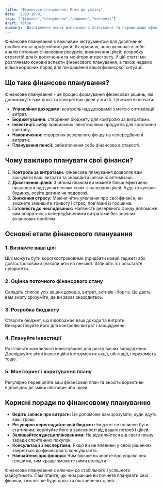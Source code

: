 ```yaml
---
title: 'Фінансове планування: Ключ до успіху'
date: '2023-10-01'
tags: ["фінанси","планування","радники","економія"]
draft: false
summary: 'Дослідження основ фінансового планування та поради щодо ефективного управління фінансами.'
---
```


Фінансове планування є важливим інструментом для досягнення особистих та професійних цілей. Як правило, воно включає в себе аналіз поточних фінансових ресурсів, визначення цілей, розробку стратегій для їх досягнення та моніторинг прогресу. У цій статті ми розглянемо основні аспекти фінансового планування, а також надамо кілька корисних порад для покращення вашої фінансової ситуації.

## Що таке фінансове планування?

Фінансове планування - це процес формування фінансових рішень, які допоможуть вам досягти конкретних цілей у житті. Це може включати:

- **Управління доходами:** контроль над доходами з метою оптимізації витрат.
- **Бюджетування:** створення бюджету для контролю за витратами.
- **Інвестиції:** вибір правильних інвестиційних продуктів для зростання капіталу.
- **Накопичення:** створення резервного фонду на непередбачені витрати.
- **Планування пенсії:** забезпечення себе фінансово в старості.

## Чому важливо планувати свої фінанси?

1. **Контроль за витратами:** Фінансове планування дозволяє вам зрозуміти ваші витрати та знаходити шляхи їх оптимізації.
2. **Досягнення цілей:** З чітким планом ви можете більш ефективно працювати над досягненням своїх фінансових цілей, будь то купівля будинку, освіта дитини чи подорожі.
3. **Зниження стресу:** Маючи чітке уявлення про свої фінанси, ви зможете зменшити тривогу і стрес, пов'язані із грошима.
4. **Готовність до несподіванок:** Наявність резервного фонду допоможе вам впоратися з непередбаченими витратами без значних фінансових проблем.

## Основні етапи фінансового планування

### 1. Визначте ваші цілі

Цілі можуть бути короткостроковими (придбати новий гаджет) або довгостроковими (накопичити на пенсію). Запишіть їх і розставте пріоритети.

### 2. Оцінка поточного фінансового стану

Складіть список усіх ваших доходів, витрат, активів і боргів. Це дасть вам змогу зрозуміти, де ви зараз знаходитесь.

### 3. Розробка бюджету

Створіть бюджет, що відображає ваші доходи та витрати. Використовуйте його для контролю витрат і заощаджень.

### 4. Плануйте інвестиції

Розгляньте можливості інвестування для росту ваших заощаджень. Досліджуйте різні інвестиційні інструменти: акції, облігації, нерухомість тощо.

### 5. Моніторинг і коригування плану

Регулярно перевіряйте ваш фінансовий план та вносіть корективи відповідно до зміни обставин або цілей.

## Корисні поради по фінансовому плануванню

- **Ведіть записи про витрати:** Це допоможе вам зрозуміти, куди йдуть ваші гроші.
- **Регулярно переглядайте свій бюджет:** Бюджет не повинен бути статичним; коригуйте його в залежності від ваших потреб і цілей.
- **Залишайтеся дисциплінованими:** Не відхиляйтеся від свого плану заради спонтанних покупок.
- **Консультації з експертами:** Якщо ви не впевнені у своїх рішеннях, зверніться до фінансового консультанта.
- **Навчайтеся про фінанси:** Чим більше ви знаєте про управління грошима, тим краще зможете ними володіти.

Фінансове планування є ключем до стабільного і успішного майбутнього. Пам'ятайте, що чим раніше ви почнете планувати свої фінанси, тим легше буде досягти поставлених цілей.
    
